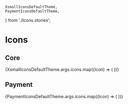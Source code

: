 	XsmallIconsDefaultTheme,
	PaymentIconsDefaultTheme,
} from './Icons.stories';

<Meta of={IconStories} />

# Icons

## Core

<IconGallery>
	{XsmallIconsDefaultTheme.args.icons.map((Icon) => (
		<IconItem name={Icon.name} key={Icon.name}>
			<Icon size="medium" />
		</IconItem>
	))}
</IconGallery>

## Payment

<IconGallery>
	{PaymentIconsDefaultTheme.args.icons.map((Icon) => (
		<IconItem name={Icon.name} key={Icon.name}>
			<Icon size="medium" />
		</IconItem>
	))}
</IconGallery>
